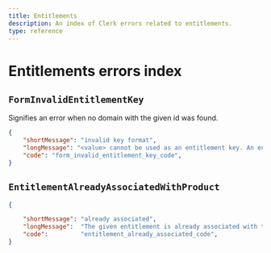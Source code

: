 ```yaml
---
title: Entitlements
description: An index of Clerk errors related to entitlements.
type: reference
---
```


# Entitlements errors index

## `FormInvalidEntitlementKey`

Signifies an error when no domain with the given id was found.

```json
{
    "shortMessage": "invalid key format",
    "longMessage": "<value> cannot be used as an entitlement key. An entitlement key should have the following format: <scope>:<feature> Both `scope` and `feature` should only contain alphanumeric characters without any spaces.",
    "code": "form_invalid_entitlement_key_code",
}
```

## `EntitlementAlreadyAssociatedWithProduct`

```json
{

    "shortMessage": "already associated",
    "longMessage":  "The given entitlement is already associated with the product.",
    "code":         "entitlement_already_associated_code",
}
```
